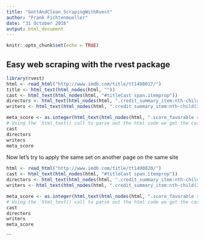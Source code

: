 ```yaml
---
title: "GettAndClean_ScrapingWithRvest"
author: "Frank Fichtenmueller"
date: "31 October 2016"
output: html_document
---
```


```r
knitr::opts_chunk$set(echo = TRUE)
```

## Easy web scraping with the rvest package
```r
library(rvest)
html <- read_html("http://www.imdb.com/title/tt1490017/")
title <- html_text(html_nodes(html, ""))
cast <- html_text(html_nodes(html, "#titleCast span.itemprop"))
directors <- html_text(html_nodes(html, ".credit_summary_item:nth-child(2) .itemprop"))
writers <- html_text(html_nodes(html, ".credit_summary_item:nth-child(3) .itemprop"))

meta_score <- as.integer(html_text(html_nodes(html, ".score_favorable span")))
# Using the `html_text() call to parse out the html code we get the cast list
cast
directors
writers
meta_score
```


Now let's try to apply the same set on another page on the same site
```r
html <- read_html("http://www.imdb.com/title/tt1490020/")
cast <- html_text(html_nodes(html, "#titleCast span.itemprop"))
directors <- html_text(html_nodes(html, ".credit_summary_item:nth-child(2) .itemprop"))
writers <- html_text(html_nodes(html, ".credit_summary_item:nth-child(3) .itemprop"))

meta_score <- as.integer(html_text(html_nodes(html, ".score_favorable span")))
# Using the `html_text() call to parse out the html code we get the cast list
cast
directors
writers
meta_score
```
```


